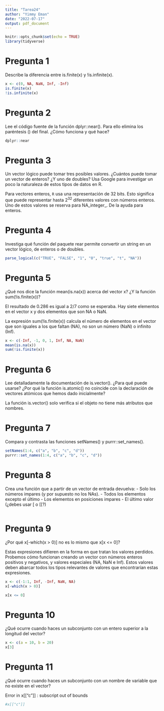 ```yaml
---
title: "Tarea24"
author: "Yimmy Eman"
date: "2022-07-17"
output: pdf_document
---
```


```r
knitr::opts_chunk$set(echo = TRUE)
library(tidyverse)
```


# Pregunta 1

Describe la diferencia entre is.finite(x) y !is.infinite(x). 

```r
x <- c(0, NA, NaN, Inf, -Inf)
is.finite(x)
!is.infinite(x)
```

# Pregunta 2
Lee el código fuente de la función dplyr::near(). Para ello elimina los paréntesis () del final. ¿Cómo funciona y qué hace?

```r
dplyr::near
```


# Pregunta 3
Un vector lógico puede tomar tres posibles valores. ¿Cuántos puede tomar un vector de enteros? ¿Y uno de doubles? Usa Google para investigar un poco la naturaleza de estos tipos de datos en R.

Para vectores enteros, `R` usa una representación de 32 bits. Esto significa que puede representar hasta $2^32$ diferentes valores con números enteros. Uno de estos valores se reserva para NA_integer_. De la ayuda para enteros.
 
# Pregunta 4
Investiga qué función del paquete rear permite convertir un string en un vector lógico, de enteros o de doubles.

```r
parse_logical(c("TRUE", "FALSE", "1", "0", "true", "t", "NA"))
```


# Pregunta 5
¿Qué nos dice la función mean(is.na(x)) acerca del vector x? ¿Y la función sum(!is.finite(x))? 

El resultado de 0.286 es igual a 2/7 como se esperaba. Hay siete elementos en el vector x y dos elementos que son NA o NaN.

La expresión sum(!is.finite(x)) calcula el número de elementos en el vector que son iguales a los que faltan (NA), no son un número (NaN) o infinito (Inf).

```r
x <- c(-Inf, -1, 0, 1, Inf, NA, NaN)
mean(is.na(x))
sum(!is.finite(x))
```

# Pregunta 6
Lee detalladamente la documentación de is.vector(). ¿Para qué puede usarse? ¿Por qué la función is.atomic() no coincide con la declaración de vectores atómicos que hemos dado inicialmente?

La función is.vector() solo verifica si el objeto no tiene más atributos que nombres. 

# Pregunta 7
Compara y contrasta las funciones setNames() y purrr::set_names(). 

```r
setNames(1:4, c("a", "b", "c", "d"))
purrr::set_names(1:4, c("a", "b", "c", "d"))
```


# Pregunta 8
Crea una función que a partir de un vector de entrada devuelva:
- Solo los números impares (y por supuesto no los NAs). 
- Todos los elementos excepto el último
- Los elementos en posiciones impares
- El último valor (¿debes usar [ o [[?)

```r

```



# Pregunta 9
¿Por qué x[-which(x > 0)] no es lo mismo que x[x <= 0]? 

Estas expresiones difieren en la forma en que tratan los valores perdidos. Probemos cómo funcionan creando un vector con números enteros positivos y negativos, y valores especiales (NA, NaN e Inf). Estos valores deben abarcar todos los tipos relevantes de valores que encontrarían estas expresiones.

```r
x <- c(-1:1, Inf, -Inf, NaN, NA)
x[-which(x > 0)]

x[x <= 0]

```


# Pregunta 10
¿Qué ocurre cuando haces un subconjunto con un entero superior a la longitud del vector?

```r
x <- c(a = 10, b = 20)
x[3]

```

# Pregunta 11
¿Qué ocurre cuando haces un subconjunto con un nombre de variable que no existe en el vector?

Error in x[["c"]] : subscript out of bounds
```r
#x[["c"]]

```

